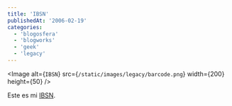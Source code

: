 ```yaml
---
title: 'IBSN'
publishedAt: '2006-02-19'
categories:
  - 'blogosfera'
  - 'blogworks'
  - 'geek'
  - 'legacy'
---
```


<Image
  alt={`IBSN`}
  src={`/static/images/legacy/barcode.png`}
  width={200}
  height={50}
/>

Este es mi [IBSN](http://www.hewop.com/~ibsn/index.php).
